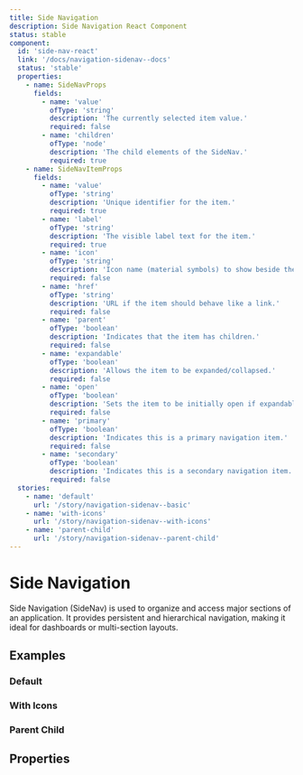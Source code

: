 ```yaml
---
title: Side Navigation
description: Side Navigation React Component
status: stable
component:
  id: 'side-nav-react'
  link: '/docs/navigation-sidenav--docs'
  status: 'stable'
  properties:
    - name: SideNavProps
      fields:
        - name: 'value'
          ofType: 'string'
          description: 'The currently selected item value.'
          required: false
        - name: 'children'
          ofType: 'node'
          description: 'The child elements of the SideNav.'
          required: true
    - name: SideNavItemProps
      fields:
        - name: 'value'
          ofType: 'string'
          description: 'Unique identifier for the item.'
          required: true
        - name: 'label'
          ofType: 'string'
          description: 'The visible label text for the item.'
          required: true
        - name: 'icon'
          ofType: 'string'
          description: 'Icon name (material symbols) to show beside the label.'
          required: false
        - name: 'href'
          ofType: 'string'
          description: 'URL if the item should behave like a link.'
          required: false
        - name: 'parent'
          ofType: 'boolean'
          description: 'Indicates that the item has children.'
          required: false
        - name: 'expandable'
          ofType: 'boolean'
          description: 'Allows the item to be expanded/collapsed.'
          required: false
        - name: 'open'
          ofType: 'boolean'
          description: 'Sets the item to be initially open if expandable.'
          required: false
        - name: 'primary'
          ofType: 'boolean'
          description: 'Indicates this is a primary navigation item.'
          required: false
        - name: 'secondary'
          ofType: 'boolean'
          description: 'Indicates this is a secondary navigation item.'
          required: false
  stories:
    - name: 'default'
      url: '/story/navigation-sidenav--basic'
    - name: 'with-icons'
      url: '/story/navigation-sidenav--with-icons'
    - name: 'parent-child'
      url: '/story/navigation-sidenav--parent-child'
---
```


# Side Navigation

Side Navigation (SideNav) is used to organize and access major sections of an application. It provides persistent and hierarchical navigation, making it ideal for dashboards or multi-section layouts.

<Section current="react">

<ComponentPreview>
  <SideNav value="projects-active">
    <SideNavItem primary value="dashboard" label="Dashboard" />
    <SideNavItem primary expandable value="team" label="Team">
      <SideNavItem secondary value="team-members" label="Members" />
      <SideNavItem secondary value="team-permissions" label="Permissions" />
    </SideNavItem>
    <SideNavItem
      primary
      open
      expandable
      value="projects"
      label="Projects"
      href="#"
    >
      <SideNavItem secondary value="projects-active" label="Active" href="#" />
      <SideNavItem
        secondary
        href="#"
        value="projects-archived"
        label="Archived"
      />
    </SideNavItem>
    <SideNavItem primary value="settings" label="Settings" />
  </SideNav>
</ComponentPreview>

## Examples

### Default

<StorybookFrame
  className="h-auto"
  componentId="side-nav-react"
  story="default"
/>

### With Icons

<StorybookFrame
  className="h-auto"
  componentId="side-nav-react"
  story="with-icons"
/>

### Parent Child

<StorybookFrame
  className="h-auto"
  componentId="side-nav-react"
  story="parent-child"
/>

## Properties

<ComponentPropertiesTable componentId="side-nav-react" />

</Section>
